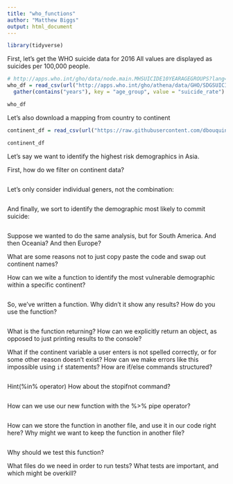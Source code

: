 ```yaml
---
title: "who_functions"
author: "Matthew Biggs"
output: html_document
---
```


```r
library(tidyverse)
```

First, let's get the WHO suicide data for 2016
All values are displayed as suicides per 100,000 people.

```r
# http://apps.who.int/gho/data/node.main.MHSUICIDE10YEARAGEGROUPS?lang=en
who_df = read_csv(url("http://apps.who.int/gho/athena/data/GHO/SDGSUICIDE?filter=COUNTRY:*;REGION:*;AGEGROUP:YEARS10-19;AGEGROUP:YEARS20-29;AGEGROUP:YEARS30-39;AGEGROUP:YEARS40-49;AGEGROUP:YEARS50-59;AGEGROUP:YEARS60-69;AGEGROUP:YEARS70-79;AGEGROUP:YEARS80PLUS&x-sideaxis=COUNTRY;SEX&x-topaxis=GHO;YEAR;AGEGROUP&profile=crosstable&format=csv"), skip = 2) %>% 
  gather(contains("years"), key = "age_group", value = "suicide_rate")

who_df
```


Let's also download a mapping from country to continent

```r
continent_df = read_csv(url("https://raw.githubusercontent.com/dbouquin/IS_608/master/NanosatDB_munging/Countries-Continents.csv"))

continent_df
```

Let's say we want to identify the highest risk demographics in Asia.

First, how do we filter on continent data?

```r

```

Let's only consider individual geners, not the combination:

```r

```

And finally, we sort to identify the demographic most likely to commit suicide:

```r

```

Suppose we wanted to do the same analysis, but for South America. 
And then Oceania?
And then Europe?

What are some reasons not to just copy paste the code and swap out continent names?

How can we wite a function to identify the most vulnerable demographic within a specific continent?

```r

```

So, we've written a function. Why didn't it show any results?
How do you use the function?

```r

```

What is the function returning?
How can we explicitly return an object, as opposed to just printing results to the console?

What if the continent variable a user enters is not spelled correctly, or 
for some other reason doesn't exist? 
How can we make errors like this impossible using `if` statements?
How are if/else commands structured?

```r

```

Hint(%in% operator)
How about the stopifnot command?

```r

```

How can we use our new function with the %>% pipe operator?

```r

```

How can we store the function in another file, and use it in our code right here?
Why might we want to keep the function in another file?
```r

```

Why should we test this function?

What files do we need in order to run tests?
What tests are important, and which might be overkill?





